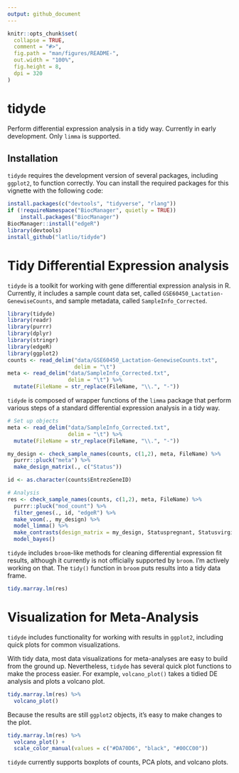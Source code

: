 ```yaml
---
output: github_document
---
```


<!-- README.md is generated from README.Rmd. Please edit that file -->

```r
knitr::opts_chunk$set(
  collapse = TRUE,
  comment = "#>",
  fig.path = "man/figures/README-",
  out.width = "100%",
  fig.height = 8,
  dpi = 320
)
```

# tidyde

Perform differential expression analysis in a tidy way. Currently in early development. Only `limma` is supported. 

## Installation

`tidyde` requires the development version of several packages, including `ggplot2`, to function correctly. You can install the required packages for this vignette with the following code:

```r
install.packages(c("devtools", "tidyverse", "rlang"))
if (!requireNamespace("BiocManager", quietly = TRUE))
    install.packages("BiocManager")
BiocManager::install("edgeR")
library(devtools)
install_github("latlio/tidyde")
```

# Tidy Differential Expression analysis

`tidyde` is a toolkit for working with gene differential expression analysis in R. Currently, it includes a sample count data set, called `GSE60450_Lactation-GenewiseCounts`, and sample metadata, called `SampleInfo_Corrected`. 

```r
library(tidyde)
library(readr)
library(purrr)
library(dplyr)
library(stringr)
library(edgeR)
library(ggplot2)
counts <- read_delim("data/GSE60450_Lactation-GenewiseCounts.txt",
                     delim = "\t")
meta <- read_delim("data/SampleInfo_Corrected.txt",
                   delim = "\t") %>%
  mutate(FileName = str_replace(FileName, "\\.", "-"))
```

`tidyde` is composed of wrapper functions of the `limma` package that perform various steps of a standard differential expression analysis in a tidy way.

```r
# Set up objects
meta <- read_delim("data/SampleInfo_Corrected.txt",
                   delim = "\t") %>%
  mutate(FileName = str_replace(FileName, "\\.", "-"))

my_design <- check_sample_names(counts, c(1,2), meta, FileName) %>%
  purrr::pluck("meta") %>%
  make_design_matrix(., c("Status"))

id <- as.character(counts$EntrezGeneID)

# Analysis
res <- check_sample_names(counts, c(1,2), meta, FileName) %>%
  purrr::pluck("mod_count") %>%
  filter_genes(., id, "edgeR") %>%
  make_voom(., my_design) %>%
  model_limma() %>%
  make_contrasts(design_matrix = my_design, Statuspregnant, Statusvirgin) %>%
  model_bayes()
```

`tidyde` includes `broom`-like methods for cleaning differential expression fit results, although it currently is not officially supported by `broom`. I'm actively working on that. The `tidy()` function in `broom` puts results into a tidy data frame.

```r
tidy.marray.lm(res)
```

# Visualization for Meta-Analysis

`tidyde` includes functionality for working with results in `ggplot2`, including quick plots for common visualizations.

With tidy data, most data visualizations for meta-analyses are easy to build from the ground up. Nevertheless, `tidyde` has several quick plot functions to make the process easier. For example, `volcano_plot()` takes a tidied DE analysis and plots a volcano plot.

```r
tidy.marray.lm(res) %>%
  volcano_plot()
```

Because the results are still `ggplot2` objects, it's easy to make changes to the plot.

```r
tidy.marray.lm(res) %>%
  volcano_plot() + 
  scale_color_manual(values = c("#DA70D6", "black", "#00CC00"))
```

`tidyde` currently supports boxplots of counts, PCA plots, and volcano plots.
